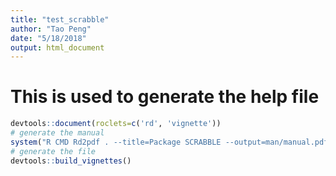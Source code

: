 ```yaml
---
title: "test_scrabble"
author: "Tao Peng"
date: "5/18/2018"
output: html_document
---
```


# This is used to generate the help file
```r
devtools::document(roclets=c('rd', 'vignette'))
# generate the manual 
system("R CMD Rd2pdf . --title=Package SCRABBLE --output=man/manual.pdf --force --no-clean --internals")
# generate the file
devtools::build_vignettes()
```

